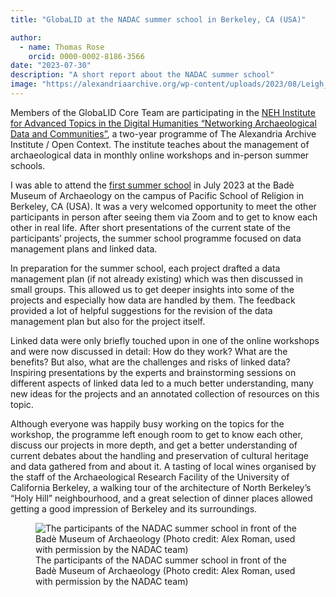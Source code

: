 ```yaml
---
title: "GlobaLID at the NADAC summer school in Berkeley, CA (USA)"

author: 
  - name: Thomas Rose
    orcid: 0000-0002-8186-3566
date: "2023-07-30"
description: "A short report about the NADAC summer school"
image: "https://alexandriaarchive.org/wp-content/uploads/2023/08/Leigh_NADAC_11-scaled.jpg"
---
```


Members of the GlobaLID Core Team are participating in the [NEH Institute for Advanced Topics in the Digital Humanities “Networking Archaeological Data and Communities”]( https://alexandriaarchive.org/nadac/), a two-year programme of The Alexandria Archive Institute / Open Context. The institute teaches about the management of archaeological data in monthly online workshops and in-person summer schools. 

I was able to attend the [first summer school](https://alexandriaarchive.org/2023/08/23/icing-on-the-cake-lessons-from-the-2023-nadac-summer-workshop/) in July 2023 at the Badè Museum of Archaeology on the campus of Pacific School of Religion in Berkeley, CA (USA). It was a very welcomed opportunity to meet the other participants in person after seeing them via Zoom and to get to know each other in real life. After short presentations of the current state of the participants’ projects, the summer school programme focused on data management plans and linked data. 

In preparation for the summer school, each project drafted a data management plan (if not already existing) which was then discussed in small groups. This allowed us to get deeper insights into some of the projects and especially how data are handled by them. The feedback provided a lot of helpful suggestions for the revision of the data management plan but also for the project itself. 

Linked data were only briefly touched upon in one of the online workshops and were now discussed in detail: How do they work? What are the benefits? But also, what are the challenges and risks of linked data? Inspiring presentations by the experts and brainstorming sessions on different aspects of linked data led to a much better understanding, many new ideas for the projects and an annotated collection of resources on this topic. 

Although everyone was happily busy working on the topics for the workshop, the programme left enough room to get to know each other, discuss our projects in more depth, and get a better understanding of current debates about the handling and preservation of cultural heritage and data gathered from and about it. A tasting of local wines organised by the staff of the Archaeological Research Facility of the University of California Berkeley, a walking tour of the architecture of North Berkeley’s “Holy Hill” neighbourhood, and a great selection of dinner places allowed getting a good impression of Berkeley and its surroundings. 

![The participants of the NADAC summer school in front of the Badè Museum of Archaeology (Photo credit: Alex Roman, used with permission by the NADAC team)](https://alexandriaarchive.org/wp-content/uploads/2023/08/Leigh_NADAC_11-scaled.jpg)
